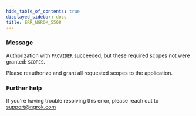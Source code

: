 ```yaml
---
hide_table_of_contents: true
displayed_sidebar: docs
title: ERR_NGROK_5508
---
```




### Message

Authorization with `PROVIDER` succeeded, but these required scopes not were granted: `SCOPES`.

Please reauthorize and grant all requested scopes to the application.

<ErrorDetails error="err_ngrok_5508" />

### Further help

If you're having trouble resolving this error, please reach out to [support@ngrok.com](mailto:support@ngrok.com?subject=Help%20with%20ERR_NGROK_5508)
